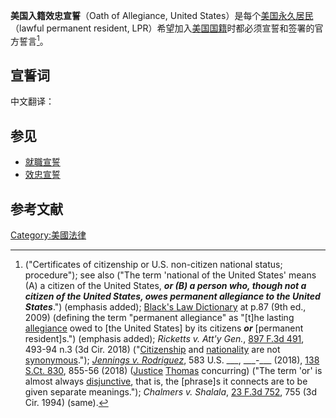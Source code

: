 {{expand language|en|time=2021-01-15T08:29:32+00:00}}
'''美国入籍效忠宣誓'''（Oath of Allegiance, United States）是每个[[美国永久居民|美国永久居民]]（lawful permanent resident, LPR）希望加入[[美国公民|美国国籍]]时都必须宣誓和签署的官方誓言<ref>{{USC|8|1452}} ("Certificates of citizenship or U.S. non-citizen national status; procedure"); see also {{uscsub|8|1101|a|22}} ("The term 'national of the United States' means (A) a citizen of the United States, '''''or (B) a person who, though not a citizen of the United States, owes permanent allegiance to the United States'''''.") (emphasis added); [[Black's_Law_Dictionary|Black's Law Dictionary]] at p.87 (9th ed., 2009) (defining the term "permanent allegiance" as "[t]he lasting [[allegiance|allegiance]] owed to [the United States] by its citizens '''''or''''' [permanent resident]s.") (emphasis added); ''Ricketts v. Att'y Gen.'', [https://www.leagle.com/decision/infco20180730056 897 F.3d 491], 493-94 n.3 (3d Cir. 2018) ("[[Citizenship|Citizenship]] and [[nationality|nationality]] are not [[synonym|synonymous]]."); ''[[Jennings_v._Rodriguez|Jennings v. Rodriguez]]'', 583 U.S. ___, ___-___ (2018), [https://www.leagle.com/decision/insco20180227f29 138 S.Ct. 830], 855-56 (2018) ([[Associate_Justice_of_the_Supreme_Court_of_the_United_States|Justice]] [[Clarence_Thomas|Thomas]] concurring) ("The term 'or' is almost always [[logical_disjunction|disjunctive]], that is, the [phrase]s it connects are to be given separate meanings."); ''Chalmers v. Shalala'', [https://casetext.com/case/chalmers-v-shalala#p755 23 F.3d 752], 755 (3d Cir. 1994) (same).</ref>。 
== 宣誓词 ==
中文翻译：
{{Blockquote
|我宣誓：绝对并完全放弃此前作为外国公民对任何外国君主、统治者、国家或主权的忠诚及效忠；我将支持及保护美利坚合众国宪法和法律、对抗国内外所有的敌人。我将真诚地效忠美国。当法律要求时我愿为保卫美国拿起武器加入美军；当法律要求时我会加入美军从事非战斗性服务；当法律要求时我会在政府领导下为国家从事重要工作。我在此诚信宣誓，绝无任何心智障碍、借口或保留。上帝保佑我。
}}

{{Blockquote
|I hereby declare, on oath, that I absolutely and entirely renounce and abjure all allegiance and fidelity to any foreign prince, potentate, state or sovereignty, of whom or which I have heretofore been a subject or citizen; that I will support and defend the Constitution and laws of the United States of America against all enemies, foreign and domestic; that I will bear true faith and allegiance to the same; that I will bear arms on behalf of the United States when required by the law; that I will perform noncombatant service in the armed forces of the United States when required by the law; that I will perform work of national importance under civilian direction when required by the law; and that I take this obligation freely without any mental reservation or purpose of evasion; so help me God.
}}

==参见==
* [[就職宣誓|就職宣誓]]
* [[效忠宣誓|效忠宣誓]]

==参考文献==
{{reflist}}

[[Category:美國法律|Category:美國法律]]